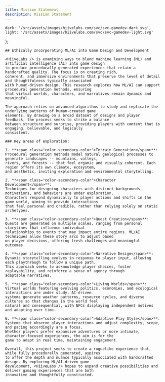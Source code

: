 ```yaml
---
title: Mission Statement
description: Mission Statement
---
```


    dark: '/src/assets/images/hiivelabs.com/svc/svc-gamedev-dark.svg',
    light: '/src/assets/images/hiivelabs.com/svc/svc-gamedev-light.svg'
};

<div class="mission">
    <div class="ml-auto mr-auto w-fit lg:w-full">
        <ThemedImage id="svc-gamedev-img" srcList={logoSrc}
                     class="float-none lg:float-start w-56 h-56 lg:w-72 lg:h-72 lg:pr-2"/>
    </div>

    ## Ethically Incorporating ML/AI into Game Design and Development

    <HiiveLabs /> is examining ways to blend machine learning (ML) and artificial intelligence (AI) into game design
    to produce procedurally generated experiences that retain a handcrafted quality. The focus is on creating rich,
    coherent, and immersive environments that preserve the level of detail and thoughtfulness typically associated
    with human-driven design. This research explores how ML/AI can support procedural generation methods, ensuring
    that virtual worlds, characters, and narratives remain dynamic and meaningful.

    The approach relies on advanced algorithms to study and replicate the underlying patterns of human-created game
    elements. By drawing on a broad dataset of designs and player feedback, the process seeks to strike a balance
    between structure and surprise, providing players with content that is engaging, believable, and logically
    consistent.

    ### Key areas of exploration:

    1. **<span class="color-secondary-color">Terrain Generation</span>**:
    Procedural generation methods model natural geological processes to generate landscapes -- mountains, valleys,
    rivers, and forests -- that feel organic and visually coherent. Each region offers its own climate, ecosystem,
    and aesthetic, inviting exploration and environmental storytelling.

    2. **<span class="color-secondary-color">Character Development</span>**:
    Techniques for designing characters with distinct backgrounds, motivations, and behaviors are under exploration.
    Characters respond dynamically to player actions and shifts in the game world, aiming to provide interactions
    that feel personal and credible, rather than relying solely on static archetypes.

    3. **<span class="color-secondary-color">Quest Creation</span>**:
    Quests are generated on multiple scales, ranging from personal storylines that influence individual
    relationships to events that may impact entire regions. ML/AI techniques allow these story arcs to adjust based
    on player decisions, offering fresh challenges and meaningful outcomes.

    4. **<span class="color-secondary-color">Narrative Design</span>**:
    Dynamic storytelling evolves in response to player input, allowing each playthrough to follow a unique path.
    This approach seeks to acknowledge player choices, foster replayability, and reinforce a sense of agency through
    adaptable narratives.

    5. **<span class="color-secondary-color">Living Worlds</span>**:
    Virtual worlds featuring evolving politics, economies, and ecological interactions are under study. AI-driven
    systems generate weather patterns, resource cycles, and diverse cultures so that changes in the world feel
    natural and consequential, with NPCs displaying independent motives and adapting over time.

    6. **<span class="color-secondary-color">Adaptive Play Style</span>**:
    Systems that observe player interactions and adjust complexity, scope, and pacing accordingly are a focus.
    Whether players prefer expansive adventures or more intimate, character-focused experiences, the aim is for the
    game to adapt in real time, maintaining engagement.

    Overall, this project seeks to create a roguelike experience that, while fully procedurally generated, aspires
    to offer the depth and nuance typically associated with handcrafted design. By exploring ML/AI-driven game
    development, <HiiveLabs /> hopes to expand creative possibilities and deliver gaming experiences that are both
    innovative and thoughtfully constructed.
</div>
